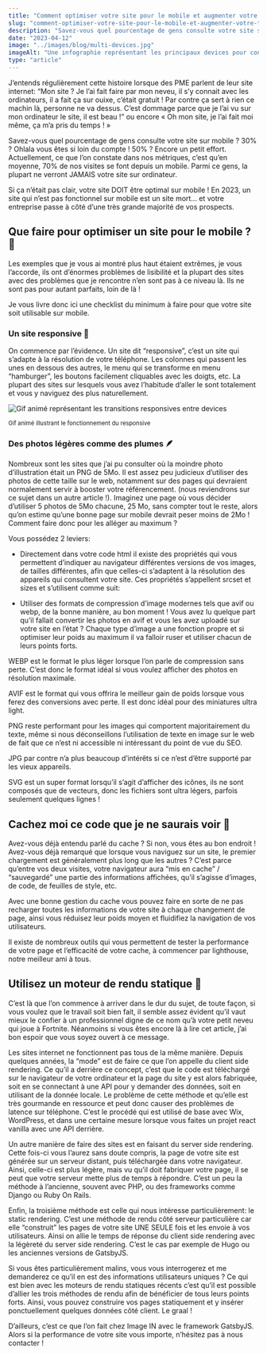```yaml
---
title: "Comment optimiser votre site pour le mobile et augmenter votre taux de conversion ?"
slug: "comment-optimiser-votre-site-pour-le-mobile-et-augmenter-votre-taux-de-conversion"
description: "Savez-vous quel pourcentage de gens consulte votre site sur mobile ? Actuellement, 70% de nos visites se font depuis un mobile..."
date: "2023-04-12"
image: "../images/blog/multi-devices.jpg"
imageAlt: "Une infographie représentant les principaux devices pour consulter une page web"
type: "article"
---
```



J’entends régulièrement cette histoire lorsque des PME parlent de leur site internet: “Mon site ? Je l’ai fait faire par mon neveu, il s’y connait avec les ordinateurs, il a fait ça sur ouixe, c’était gratuit ! Par contre ça sert à rien ce machin là, personne ne va dessus. C’est dommage parce que je l’ai vu sur mon ordinateur le site, il est beau !” ou encore « Oh mon site, je l’ai fait moi même, ça m’a pris du temps ! »

Savez-vous quel pourcentage de gens consulte votre site sur mobile ? 30% ? Ohlala vous êtes si loin du compte ! 50% ? Encore un petit effort. Actuellement, ce que l’on constate dans nos métriques, c’est qu’en moyenne, 70% de nos visites se font depuis un mobile. Parmi ce gens, la plupart ne verront JAMAIS votre site sur ordinateur.

Si ça n’était pas clair, votre site DOIT être optimal sur mobile ! En 2023, un site qui n’est pas fonctionnel sur mobile est un site mort… et votre entreprise passe à côté d’une très grande majorité de vos prospects.

## Que faire pour optimiser un site pour le mobile ? 📱

Les exemples que je vous ai montré plus haut étaient extrêmes, je vous l’accorde, ils ont d’énormes problèmes de lisibilité et la plupart des sites avec des problèmes que je rencontre n’en sont pas à ce niveau là. Ils ne sont pas pour autant parfaits, loin de là !

Je vous livre donc ici une checklist du minimum à faire pour que votre site soit utilisable sur mobile.

### Un site responsive 📱

On commence par l’évidence. Un site dit “responsive”, c’est un site qui s’adapte à la résolution de votre téléphone. Les colonnes qui passent les unes en dessous des autres, le menu qui se transforme en menu “hamburger”, les boutons facilement cliquables avec les doigts, etc. La plupart des sites sur lesquels vous avez l’habitude d’aller le sont totalement et vous y naviguez des plus naturellement.

![Gif animé représentant les transitions responsives entre devices](https://i.pinimg.com/originals/2a/f0/0b/2af00b77b9831ccf199a7360d8d4d39f.gif)

<small>Gif animé illustrant le fonctionnement du responsive</small>

### Des photos légères comme des plumes 🪶

Nombreux sont les sites que j’ai pu consulter où la moindre photo d’illustration était un PNG de 5Mo. Il est assez peu judicieux d’utiliser des photos de cette taille sur le web, notamment sur des pages qui devraient normalement servir à booster votre référencement. (nous reviendrons sur ce sujet dans un autre article !). Imaginez une page où vous décider d’utiliser 5 photos de 5Mo chacune, 25 Mo, sans compter tout le reste, alors qu’on estime qu’une bonne page sur mobile devrait peser moins de 2Mo ! Comment faire donc pour les alléger au maximum ?

Vous possédez 2 leviers:

- Directement dans votre code html il existe des propriétés qui vous permettent d’indiquer au navigateur différentes versions de vos images, de tailles différentes, afin que celles-ci s’adaptent à la résolution des appareils qui consultent votre site. Ces propriétés s’appellent srcset et sizes et s’utilisent comme suit:

- Utiliser des formats de compression d’image modernes tels que avif ou webp, de la bonne manière, au bon moment ! Vous avez lu quelque part qu’il fallait convertir les photos en avif et vous les avez uploadé sur votre site en l’état ? Chaque type d’image a une fonction propre et si optimiser leur poids au maximum il va falloir ruser et utiliser chacun de leurs points forts.

WEBP est le format le plus léger lorsque l’on parle de compression sans perte. C’est donc le format idéal si vous voulez afficher des photos en résolution maximale.

AVIF est le format qui vous offrira le meilleur gain de poids lorsque vous ferez des conversions avec perte. Il est donc idéal pour des miniatures ultra light.

PNG reste performant pour les images qui comportent majoritairement du texte, même si nous déconseillons l’utilisation de texte en image sur le web de fait que ce n’est ni accessible ni intéressant du point de vue du SEO.

JPG par contre n’a plus beaucoup d’intérêts si ce n’est d’être supporté par les vieux appareils.

SVG est un super format lorsqu’il s’agit d’afficher des icônes, ils ne sont composés que de vecteurs, donc les fichiers sont ultra légers, parfois seulement quelques lignes !

## Cachez moi ce code que je ne saurais voir 🙈

Avez-vous déjà entendu parlé du cache ? Si non, vous êtes au bon endroit ! Avez-vous déjà remarqué que lorsque vous naviguez sur un site, le premier chargement est généralement plus long que les autres ? C’est parce qu’entre vos deux visites, votre navigateur aura “mis en cache” / “sauvegardé” une partie des informations affichées, qu’il s’agisse d’images, de code, de feuilles de style, etc.

Avec une bonne gestion du cache vous pouvez faire en sorte de ne pas recharger toutes les informations de votre site à chaque changement de page, ainsi vous réduisez leur poids moyen et fluidifiez la navigation de vos utilisateurs.

Il existe de nombreux outils qui vous permettent de tester la performance de votre page et l’efficacité de votre cache, à commencer par lighthouse, notre meilleur ami à tous.

## Utilisez un moteur de rendu statique 🗿

C’est là que l’on commence à arriver dans le dur du sujet, de toute façon, si vous voulez que le travail soit bien fait, il semble assez évident qu’il vaut mieux le confier à un professionnel digne de ce nom qu’à votre petit neveu qui joue à Fortnite. Néanmoins si vous êtes encore là à lire cet article, j’ai bon espoir que vous soyez ouvert à ce message.

Les sites internet ne fonctionnent pas tous de la même manière. Depuis quelques années, la “mode” est de faire ce que l’on appelle du client side rendering. Ce qu’il a derrière ce concept, c’est que le code est téléchargé sur le navigateur de votre ordinateur et la page du site y est alors fabriquée, soit en se connectant à une API pour y demander des données, soit en utilisant de la donnée locale. Le problème de cette méthode et qu’elle est très gourmande en ressource et peut donc causer des problèmes de latence sur téléphone. C’est le procédé qui est utilisé de base avec Wix, WordPress, et dans une certaine mesure lorsque vous faites un projet react vanilla avec une API derrière.

Un autre manière de faire des sites est en faisant du server side rendering. Cette fois-ci vous l’aurez sans doute compris, la page de votre site est générée sur un serveur distant, puis téléchargée dans votre navigateur. Ainsi, celle-ci est plus légère, mais vu qu’il doit fabriquer votre page, il se peut que votre serveur mette plus de temps à répondre. C’est un peu la méthode à l’ancienne, souvent avec PHP, ou des frameworks comme Django ou Ruby On Rails.

Enfin, la troisième méthode est celle qui nous intéresse particulièrement: le static rendering. C’est une méthode de rendu côté serveur particulière car elle “construit” les pages de votre site UNE SEULE fois et les envoie à vos utilisateurs. Ainsi on allie le temps de réponse du client side rendering avec la légèreté du server side rendering. C’est le cas par exemple de Hugo ou les anciennes versions de GatsbyJS.

Si vous êtes particulièrement malins, vous vous interrogerez et me demanderez ce qu’il en est des informations utilisateurs uniques ? Ce qui est bien avec les moteurs de rendu statiques récents c’est qu’il est possible d’allier les trois méthodes de rendu afin de bénéficier de tous leurs points forts. Ainsi, vous pouvez construire vos pages statiquement et y insérer ponctuellement quelques données côté client. Le graal !

D’ailleurs, c’est ce que l’on fait chez Image IN avec le framework GatsbyJS. Alors si la performance de votre site vous importe, n’hésitez pas à nous contacter !
